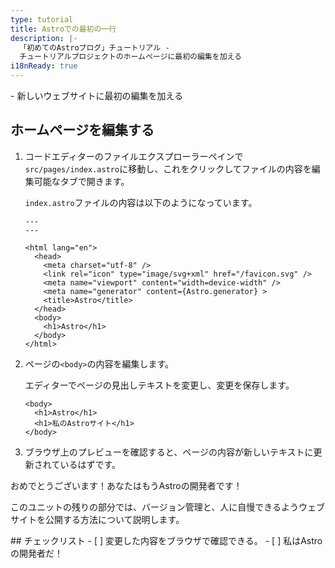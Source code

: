 ```yaml
---
type: tutorial
title: Astroでの最初の一行
description: |-
  「初めてのAstroブログ」チュートリアル -
  チュートリアルプロジェクトのホームページに最初の編集を加える
i18nReady: true
---
```




<PreCheck>
  - 新しいウェブサイトに最初の編集を加える
</PreCheck>

## ホームページを編集する

1. コードエディターのファイルエクスプローラーペインで`src/pages/index.astro`に移動し、これをクリックしてファイルの内容を編集可能なタブで開きます。

    `index.astro`ファイルの内容は以下のようになっています。

    ```astro title="src/pages/index.astro"
    ---
    ---

    <html lang="en">
      <head>
        <meta charset="utf-8" />
        <link rel="icon" type="image/svg+xml" href="/favicon.svg" />
        <meta name="viewport" content="width=device-width" />
        <meta name="generator" content={Astro.generator} >
        <title>Astro</title>
      </head>
      <body>
        <h1>Astro</h1>
      </body>
    </html>
    ```

2. ページの`<body>`の内容を編集します。

    エディターでページの見出しテキストを変更し、変更を保存します。

    ```astro title="src/pages/index.astro" del={2} ins={3}
    <body>
      <h1>Astro</h1>
      <h1>私のAstroサイト</h1>
    </body>
    ```

3. ブラウザ上のプレビューを確認すると、ページの内容が新しいテキストに更新されているはずです。

おめでとうございます！あなたはもうAstroの開発者です！

このユニットの残りの部分では、バージョン管理と、人に自慢できるようウェブサイトを公開する方法について説明します。


<Box icon="check-list">
## チェックリスト

<Checklist>
- [ ] 変更した内容をブラウザで確認できる。
- [ ] 私はAstroの開発者だ！
</Checklist>
</Box>
